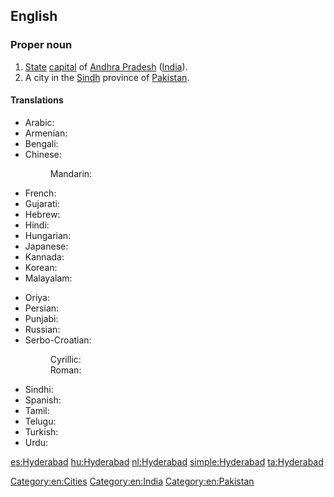 ==English==
{{wikipedia|Hyderabad, India}}
{{wikipedia|Hyderabad, Sindh}}

===Proper noun===
{{en-proper noun}}

# [[State]] [[capital]] of [[Andhra Pradesh]] ([[India]]).
# A city in the [[Sindh]] province of [[Pakistan]].

====Translations====
{{trans-top|capital of Andhra Pradesh}}
* Arabic: {{t-|ar|حيدر أباد|m|tr=Haydar ’abaad|sc=Arab}}
* Armenian: {{t-|hy|Հայդարաբադ|tr=Haydarabad|sc=Armn}}
* Bengali: {{t-|bn|হায়দরাবাদ|tr=haydôrabad|sc=Beng}}
* Chinese:
*: Mandarin: {{t|cmn|海得拉巴|tr=Hǎidelābā|sc=Hani}}
* French: {{t-|fr|Hyderābād}}
* Gujarati: {{t-|gu|હૈદરાબાદ|tr=Haidarābād|sc=Gujr}}
* Hebrew: {{t-|he|היידראבאד|sc=Hebr}}
* Hindi: {{t-|hi|हैदराबाद|tr=haidarābād|sc=Deva}}
* Hungarian: {{t+|hu|Haidarábád}}
* Japanese: {{t-|ja|ハイデラバード|tr=Haiderabādo}}
* Kannada: {{t-|kn|ಹೈದರಾಬಾದ್|tr=haidarābād|sc=Knda}}
* Korean: {{t-|ko|하이데라바드|tr=Haiderabadeu|sc=Hang}}
* Malayalam: {{t-|ml|ഹൈദരാബാദ്|tr=Haidarābād|sc=Mlym}}
{{trans-mid}}
* Oriya: {{t-|or|ହୈଦରାବାଦ|tr=Haidôrābādô|sc=Orya}}
* Persian: {{t-|fa|حیدرآباد|tr=Heydar-âbâd|sc=fa-Arab}}
* Punjabi: {{t-|pa|ਹੈਦਰਾਬਾਦ|tr=Haidarābād|sc=Guru}}
* Russian: {{t-|ru|Хайдарабад|m|tr=Xajdarabád|sc=Cyrl}}
* Serbo-Croatian:
*: Cyrillic: {{t-|sh|Хајдерабад|m|sc=Cyrl}}
*: Roman: {{t-|sh|Hajderabad|m}}
* Sindhi: {{t-|sd|حيدر اباد|alt=حيدر آباد|tr=Haidarābād|sc=sd-Arab}}
* Spanish: {{t+|es|Hyderabad}}
* Tamil: {{t-|ta|ஐதராபாத்|tr=Aitarāpāt|sc=Taml}}
* Telugu: {{t-|te|హైదరాబాదు|tr=haidarābādu|sc=Telu}}
* Turkish: {{t-|tr|Haydarabad}}
* Urdu: {{t-|ur|حیدرآباد|tr=haidarābād|sc=ur-Arab}}
{{trans-bottom}}

[[Category:en:Cities]]
[[Category:en:India]]
[[Category:en:Pakistan]]

[[es:Hyderabad]]
[[hu:Hyderabad]]
[[nl:Hyderabad]]
[[simple:Hyderabad]]
[[ta:Hyderabad]]